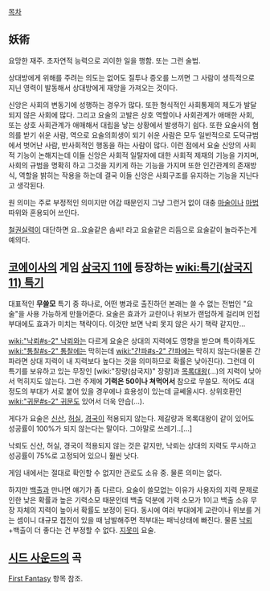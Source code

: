 [[목차]]
== 妖術 ==
요망한 재주. 초자연적 능력으로 괴이한 일을 행함. 또는 그런 술법.

상대방에게 위해를 주려는 의도는 없어도 질투나 증오를 느끼면 그 사람이 생득적으로 지닌 영력이 발동해서 상대방에게 재앙을 가져오는 것이다. 

신앙은 사회의 변동기에 성행하는 경우가 많다. 또한 형식적인 사회통제의 제도가 발달되지 않은 사회에 많다. 그리고 요술의 고발은 상호 역할이나 사회관계가 애매한 사회, 또는 상호 사회관계가 애매해서 대립을 낳는 상황에서 발생하기 쉽다. 또한 요술사의 혐의를 받기 쉬운 사람, 역으로 요술의희생이 되기 쉬운 사람은 모두 일반적으로 도덕규범에서 벗어난 사람, 반사회적인 행동을 하는 사람이 많다. 이런 점에서 요술 신앙의 사회적 기능이 논해지는데 이들 신앙은 사회적 일탈자에 대한 사회적 제재의 기능을 가지며, 사회의 규범을 명확히 하고 그것을 지키게 하는 기능을 가지며 또한 인간관계의 존재방식, 역할을 밝히는 작용을 하는데 결국 이들 신앙은 사회구조를 유지하는 기능을 지닌다고 생각된다.

원 의미는 주로 부정적인 의미지만 어감 때문인지 그냥 그런거 없이 대충 [[마술]]이나 [[마법]] 따위와 혼용되어 쓰인다.

[[철권]]실력이 대단하면 요..요술같은 솜씨! 라고 요술같은 리듬으로 요술같이 놀라주는게 예의다. 


== [[코에이]]사의 게임 [[삼국지 11]]에 등장하는 [[wiki:특기(삼국지11) 특기]] ==
대표적인 '''무쓸모''' 특기 중 하나로, 어떤 병과로 출진하던 본래는 쓸 수 없는 전법인 "요술"을 사용 가능하게 만들어준다. 요술은 효과가 교란이나 위보가 랜덤하게 걸리며 인접부대에도 효과가 미치는 책략이다. 이것만 보면 낙뢰 못지 않은 사기 책략 같지만…

[[wiki:"낙뢰#s-2" 낙뢰]]와는 다르게 요술은 상대의 지력에도 영향을 받으며 특이하게도 [[wiki:"통찰#s-2" 통찰]]에는 막히는데 [[wiki:"간파#s-2" 간파]]에는 막히지 않는다(물론 간파라면 상대 지력이 내 지력보다 높다는 것을 의미하므로 확률은 낮아진다). 그런데 이 특기를 보유하고 있는 무장인 [wiki:"장량(삼국지)" 장량]과 [[목록대왕]](…)의 지력이 낮아서 먹히지도 않는다. 그런 주제에 '''기력은 50이나 쳐먹어서''' 참으로 무쓸모. 적어도 4대 정도의 부대가 서로 붙어 있을 경우에나 효용성이 있는데 글쎄올시다. 상위호환인 [[wiki:"귀문#s-2" 귀문]]도 있어서 더욱 안습(…).

게다가 요술은 [[신산]], [[허실]], [[경국]]이 적용되지 않는다. 제갈량과 목록대왕이 같이 있어도 성공률이 100%가 되지 않는다는 말이다. 그야말로 쓰레기..[...]

낙뢰도 신산, 허실, 경국이 적용되지 않는 것은 같지만, 낙뢰는 상대의 지력도 무시하고 성공률이 75%로 고정되어 있으니 훨씬 낫다.

게임 내에서는 절대로 확인할 수 없지만 관로도 소유 중. 물론 의미는 없다.

하지만 [[백출]]과 만나면 얘기가 좀 다르다. 요술이 쓸모없는 이유가 사용자의 지력 문제로 인한 낮은 확률과 높은 기력소모 때문인데 백출 덕분에 기력 소모가 1이고 백출 소유 무장 자체의 지력이 높아서 확률도 보정이 된다. 동시에 여러 부대에게 교란이나 위보를 거는 셈이니 대규모 접전이 있을 때 남발해주면 적부대는 패닉상태에 빠진다. 물론 [[낙뢰]]+백출이 더 좋다는 건 부정할 수 없다. [[지못미]] 요술.

== [[시드 사운드]]의 곡 ==
[[First Fantasy]] 항목 참조.

